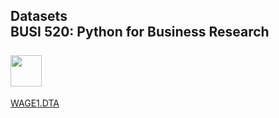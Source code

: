 ## Datasets<br>BUSI 520: Python for Business Research<br><br>![](RiceBusiness-transparent-logo-sm.png){height="50"}<br>


[WAGE1.DTA](WAGE1.DTA){target="_blank"}


